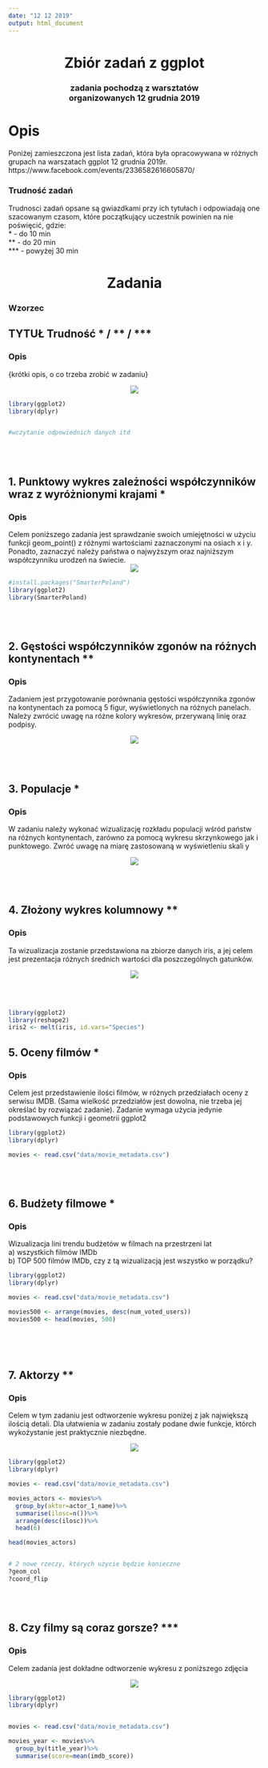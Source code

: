 ```yaml
---
date: "12 12 2019"
output: html_document
---
```


<center> <h1>Zbiór zadań z ggplot</h1> </center>
<center> <h3>zadania pochodzą z warsztatów <br /> organizowanych 12 grudnia 2019</h3> </center>


# Opis
Poniżej zamieszczona jest lista zadań, która była opracowywana w różnych grupach na warszatach ggplot 12 grudnia 2019r. https://www.facebook.com/events/2336582616605870/

### Trudność zadań

Trudnosci zadań opsane są gwiazdkami przy ich tytułach i odpowiadają one szacowanym czasom, które początkujący uczestnik powinien na nie poświęcić, gdzie:
<br />
* - do 10 min<br />
**  - do 20 min<br />
*** - powyżej 30 min<br />


<center>
<h1>Zadania</h1> 
</center>


### Wzorzec

## TYTUŁ Trudność * / ** / *** 
### Opis 
{krótki opis, o co trzeba zrobić w zadaniu}

<center>
![](img/g3_styl_2.png)
</center>
```r
library(ggplot2)
library(dplyr)


#wczytanie odpowiednich danych itd

```
<br /> <br /> 

## 1. Punktowy wykres zależności współczynników wraz z wyróżnionymi krajami *

### Opis 
Celem poniższego zadania jest sprawdzanie swoich umiejętności w użyciu funkcji geom_point() z różnymi wartościami zaznaczonymi na osiach x i y. Ponadto, zaznaczyć należy państwa o najwyższym oraz najniższym współczynniku urodzeń na świecie.
<center>
![](img/zadanie1.png)
</center>
```r
#install.packages("SmarterPoland")
library(ggplot2)
library(SmarterPoland)

```
<br /> <br /> 

## 2. Gęstości współczynników zgonów na różnych kontynentach **

### Opis 
Zadaniem jest przygotowanie porównania gęstości współczynnika zgonów na kontynentach za pomocą 5 figur, wyświetlonych na różnych panelach. Należy zwrócić uwagę na różne kolory wykresów, przerywaną linię oraz podpisy.

<center>
![](img/zadanie2.png)
</center>

<br /> <br /> 

## 3. Populacje *

### Opis
W zadaniu należy wykonać wizualizację rozkładu populacji wśród państw na różnych kontynentach, zarówno za pomocą wykresu skrzynkowego jak i punktowego. Zwróć uwagę na miarę zastosowaną w wyświetleniu skali y

<center>
![](img/zadanie3.png)
</center>

<br /> <br /> 

## 4. Złożony wykres kolumnowy **

### Opis
Ta wizualizacja zostanie przedstawiona na zbiorze danych iris, a jej celem jest prezentacja różnych średnich wartości dla poszczególnych gatunków. 



<center>
![](img/zadanie4.png)
</center>

<br /> <br /> 

```r
library(ggplot2)
library(reshape2)
iris2 <- melt(iris, id.vars="Species")

```

## 5. Oceny filmów * 

### Opis 
Celem jest przedstawienie ilości filmów, w różnych przedziałach oceny z serwisu IMDB.
(Sama wielkość przedziałów jest dowolna, nie trzeba jej określać by rozwiązać zadanie).
Zadanie wymaga użycia jedynie podstawowych funkcji i geometrii ggplot2

```r
library(ggplot2)
library(dplyr)

movies <- read.csv("data/movie_metadata.csv")


```
<br /> <br /> 

## 6. Budżety filmowe * 

### Opis 
Wizualizacja lini trendu budżetów w filmach na przestrzeni lat<br />
a) wszystkich filmów IMDb<br />
b) TOP 500 filmów IMDb, czy z tą wizualizacją jest wszystko w porządku? <br />

```r
library(ggplot2)
library(dplyr)

movies <- read.csv("data/movie_metadata.csv")

movies500 <- arrange(movies, desc(num_voted_users))
movies500 <- head(movies, 500)



```
<br /> <br /> 

## 7. Aktorzy ** 

### Opis 
Celem w tym zadaniu jest odtworzenie wykresu poniżej z jak największą ilością detali. 
Dla ułatwienia w zadaniu zostały podane dwie funkcje, którch wykożystanie jest praktycznie niezbędne.

<center>
![](img/g3_styl_2.png)
</center>
```r
library(ggplot2)
library(dplyr)

movies <- read.csv("data/movie_metadata.csv")

movies_actors <- movies%>%
  group_by(aktor=actor_1_name)%>%
  summarise(ilosc=n())%>%
  arrange(desc(ilosc))%>%
  head(6)

head(movies_actors)


# 2 nowe rzeczy, których użycie będzie konieczne
?geom_col
?coord_flip
```
<br /> <br /> 

## 8. Czy filmy są coraz gorsze? *** 

### Opis 
Celem zadania jest dokładne odtworzenie wykresu z poniższego zdjęcia

<center>
![](img/g3_styl_1.png)
</center>
```r
library(ggplot2)
library(dplyr)


movies <- read.csv("data/movie_metadata.csv")

movies_year <- movies%>%
  group_by(title_year)%>%
  summarise(score=mean(imdb_score))



```
<br /> <br /> 

